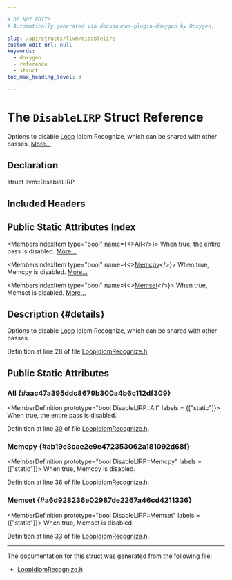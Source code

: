 ```yaml
---

# DO NOT EDIT!
# Automatically generated via docusaurus-plugin-doxygen by Doxygen.

slug: /api/structs/llvm/disablelirp
custom_edit_url: null
keywords:
  - doxygen
  - reference
  - struct
toc_max_heading_level: 3

---
```





# The `DisableLIRP` Struct Reference

<DoxygenPage pluginConfig={pluginConfig}>

Options to disable <a href="/docs/api/classes/llvm/loop">Loop</a> Idiom Recognize, which can be shared with other passes. <a href="#details">More...</a>

## Declaration

<CodeBlock>struct llvm::DisableLIRP</CodeBlock>

## Included Headers

<IncludesList>
<IncludesListItem
  filePath="llvm/Transforms/Scalar/LoopIdiomRecognize.h"
  permalink="/docs/api/files/include/include/llvm/include/llvm/transforms/include/llvm/transforms/scalar/loopidiomrecognize-h"
  isLocal="true" />
</IncludesList>

## Public Static Attributes Index

<MembersIndex>

<MembersIndexItem
  type="bool"
  name={<><a href="#aac47a395ddc8679b300a4b6c112df309">All</a></>}>
When true, the entire pass is disabled. <a href="#aac47a395ddc8679b300a4b6c112df309">More...</a>
</MembersIndexItem>

<MembersIndexItem
  type="bool"
  name={<><a href="#ab19e3cae2e9e472353062a181092d68f">Memcpy</a></>}>
When true, Memcpy is disabled. <a href="#ab19e3cae2e9e472353062a181092d68f">More...</a>
</MembersIndexItem>

<MembersIndexItem
  type="bool"
  name={<><a href="#a6d928236e02987de2267a46cd4211336">Memset</a></>}>
When true, Memset is disabled. <a href="#a6d928236e02987de2267a46cd4211336">More...</a>
</MembersIndexItem>

</MembersIndex>

## Description {#details}

Options to disable <a href="/docs/api/classes/llvm/loop">Loop</a> Idiom Recognize, which can be shared with other passes.

Definition at line 28 of file <a href="/docs/api/files/include/include/llvm/include/llvm/transforms/include/llvm/transforms/scalar/loopidiomrecognize-h">LoopIdiomRecognize.h</a>.

<SectionDefinition>

## Public Static Attributes

### All {#aac47a395ddc8679b300a4b6c112df309}

<MemberDefinition
  prototype="bool DisableLIRP::All"
  labels = {["static"]}>
When true, the entire pass is disabled.

Definition at line <a href="/docs/api/files/include/include/llvm/include/llvm/transforms/include/llvm/transforms/scalar/loopidiomrecognize-h/#l00030">30</a> of file <a href="/docs/api/files/include/include/llvm/include/llvm/transforms/include/llvm/transforms/scalar/loopidiomrecognize-h">LoopIdiomRecognize.h</a>.
</MemberDefinition>

### Memcpy {#ab19e3cae2e9e472353062a181092d68f}

<MemberDefinition
  prototype="bool DisableLIRP::Memcpy"
  labels = {["static"]}>
When true, Memcpy is disabled.

Definition at line <a href="/docs/api/files/include/include/llvm/include/llvm/transforms/include/llvm/transforms/scalar/loopidiomrecognize-h/#l00036">36</a> of file <a href="/docs/api/files/include/include/llvm/include/llvm/transforms/include/llvm/transforms/scalar/loopidiomrecognize-h">LoopIdiomRecognize.h</a>.
</MemberDefinition>

### Memset {#a6d928236e02987de2267a46cd4211336}

<MemberDefinition
  prototype="bool DisableLIRP::Memset"
  labels = {["static"]}>
When true, Memset is disabled.

Definition at line <a href="/docs/api/files/include/include/llvm/include/llvm/transforms/include/llvm/transforms/scalar/loopidiomrecognize-h/#l00033">33</a> of file <a href="/docs/api/files/include/include/llvm/include/llvm/transforms/include/llvm/transforms/scalar/loopidiomrecognize-h">LoopIdiomRecognize.h</a>.
</MemberDefinition>

</SectionDefinition>

<hr/>

The documentation for this struct was generated from the following file:

<ul>
<li><a href="/docs/api/files/include/include/llvm/include/llvm/transforms/include/llvm/transforms/scalar/loopidiomrecognize-h">LoopIdiomRecognize.h</a></li>
</ul>

</DoxygenPage>
